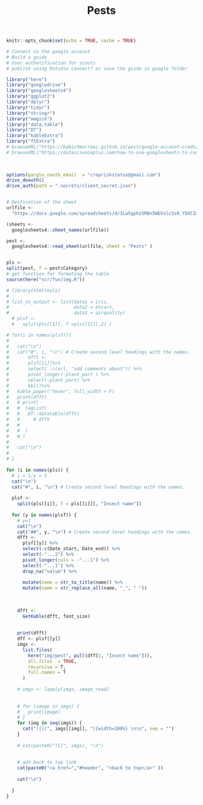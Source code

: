 % Pests

```r
knitr::opts_chunk$set(echo = TRUE, cache = TRUE)
```


```r

# Connect to the google account 
# Build a guide
# User authetification for scouts 
# publish using Rstudio connect? or save the guide in google folder 

library("here")
library("googledrive")
library("googlesheets4")
library("ggplot2")
library("dplyr")
library("tidyr")
library("stringr")
library("magick")
library("data.table")
library("DT")
library("kableExtra")
library("ftExtra")
# browseURL("https://babichmorrowc.github.io/post/google-account-creds/")
# browseURL("https://datascienceplus.com/how-to-use-googlesheets-to-connect-r-to-google-sheets/")
 
 

options(gargle_oauth_email  = "cropriskstatus@gmail.com")
drive_deauth()
drive_auth(path = ".secrets/client_secret.json")


# Destination of the sheet
urlfile <-
  "https://docs.google.com/spreadsheets/d/1Lw5gphz5RBx5WbVxlc5s0_Y9XCImkdCWwKZh3hgU0zE/edit#gid=60871206"

(sheets <- 
  googlesheets4::sheet_names(urlfile))

pest <- 
  googlesheets4::read_sheet(urlfile, sheet = "Pests" )


pls <- 
split(pest, f = pest$Category)
# get function for formating the table 
source(here("scr/fun/img.R"))


```
 
 
```r

# library(htmltools)
# 
# list_to_output <- list(data1 = iris,
#                        data2 = mtcars,
#                        data3 = airquality)
  # plsf <- 
  #   split(pls[[1]], f =pls[[1]][,2] )

# for(i in names(plsf)){
#   
#   cat("\n") 
#   cat("#", i, "\n") # Create second level headings with the names.
#       dfft <-
#       plsf[[i]]%>% 
#       select( -c(url, "add comments about")) %>% 
#       pivot_longer(-plant_part ) %>% 
#       select(-plant_part) %>% 
#       kbl()%>%
#   kable_paper("hover", full_width = F)
#   print(dfft)
#   # print(
#   #  tagList(
#   #   DT::datatable(dfft)
#   #     # dfft  
#   # 
#   #  )
#   # )
#   
#   cat("\n")
#   
# }
  
for (i in names(pls)) {
  # i = 1;y = 5
  cat("\n")
  cat("#", i, "\n") # Create second level headings with the names.
  
  plsf <-
    split(pls[[i]], f = pls[[i]][, "Insect name"])
  
  for (y in names(plsf)) {
    # y=1
    cat("\n")
    cat("##", y, "\n") # Create second level headings with the names.
    dfft <-
      plsf[[y]] %>%
      select(-c(Date_start, Date_end)) %>%
      select(-"...2") %>%
      pivot_longer(cols = -"...1") %>%
      select(-"...1") %>%
      drop_na("value") %>%
      
      mutate(name = str_to_title(name)) %>%
      mutate(name = str_replace_all(name, "_", " "))
    
     
    
    dfft <-
      GetKable(dfft, font_size)
    
    
    print(dfft)
    dff <- plsf[[y]]
    imgs <-
      list.files(
        here("img/pest", pull(dff[1, "Insect name"])),
        all.files  = TRUE,
        recursive = T,
        full.names = T
      )
    
    # imgs <- lapply(imgs, image_read)
    
    
    # for (image in imgs) {
    #   print(image)
    # }
    for (img in seq(imgs)) {
      cat("![](", imgs[[img]], "){width=100%} \n\n", sep = "")
    }
    
    # cat(paste0("![]", imgs), "\n")
    
    
    # add back to top link
    cat(paste0("<a href=","#header", ">back to top</a>" ))
    
    cat("\n")
    
  }
}
```

 
